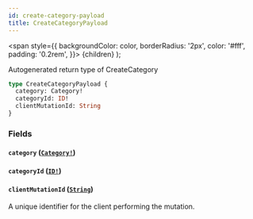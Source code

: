```yaml
---
id: create-category-payload
title: CreateCategoryPayload
---
```


<span
style={{
      backgroundColor: color,
      borderRadius: '2px',
      color: '#fff',
      padding: '0.2rem',
    }}>
{children}
</span>
);

Autogenerated return type of CreateCategory

```graphql
type CreateCategoryPayload {
  category: Category!
  categoryId: ID!
  clientMutationId: String
}
```

### Fields

#### `category` ([`Category!`](/docs/api/objects/category))

#### `categoryId` ([`ID!`](/docs/api/scalars/id))

#### `clientMutationId` ([`String`](/docs/api/scalars/string))

A unique identifier for the client performing the mutation.
